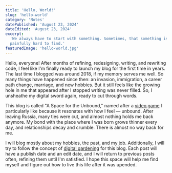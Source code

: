 ```yaml
---
title: 'Hello, World!'
slug: 'hello-world'
category: 'Notes'
datePublished: 'August 23, 2024'
dateEdited: 'August 23, 2024'
excerpt:
  'We always have to start with something. Sometimes, that something is
  painfully hard to find.'
featuredImage: 'hello-world.jpg'
---
```


Hello, everyone! After months of refining, redesigning, writing, and rewriting
code, I feel like I'm finally ready to launch my blog for the first time in
years. The last time I blogged was around 2018, if my memory serves me well. So
many things have happened since then: an invasion, immigration, a career path
change, marriage, and new hobbies. But it still feels like the growing hole in
me that appeared after I stopped writing was never filled. So, I unsheathe my
digital sword again, ready to cut through words.

This blog is called "A Space for the Unbound," named after a
[video game](https://en.wikipedia.org/wiki/A_Space_for_the_Unbound) I
particularly like because it resonates with how I feel — unbound. After leaving
Russia, many ties were cut, and almost nothing holds me back anymore. My bond
with the place where I was born grows thinner every day, and relationships decay
and crumble. There is almost no way back for me.

I will blog mostly about my hobbies, the past, and my job. Additionally, I will
try to follow the concept of
[digital gardening](https://maggieappleton.com/garden-history?ref=ideasurg.pub)
for this blog. Each post will have a publish date and an edit date, and I will
return to previous posts often, refining them until I'm satisfied. I hope this
space will help me find myself and figure out how to live this life after it was
upended.
